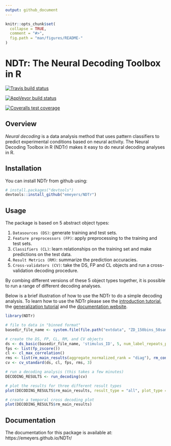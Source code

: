 ```yaml
---
output: github_document
---
```


<!-- README.md is generated from README.Rmd. Please edit that file -->

```r
knitr::opts_chunk$set(
  collapse = TRUE,
  comment = "#>",
  fig.path = "man/figures/README-"
)
```


# NDTr: The Neural Decoding Toolbox in R


<!-- badges: start -->

[![Travis build status](https://travis-ci.com/emeyers/NDTr.svg?branch=master)](https://travis-ci.com/emeyers/NDTr)

[![AppVeyor build status](https://ci.appveyor.com/api/projects/status/github/emeyers/NDTr?branch=master&svg=true)](https://ci.appveyor.com/project/emeyers/NDTr)

[![Coveralls test coverage](https://coveralls.io/repos/github/emeyers/NDTr/badge.svg)](https://coveralls.io/r/emeyers/NDTr?branch=master)

<!-- badges: end -->
  
<p>


## Overview

*Neural decoding* is a data analysis method that uses pattern classifiers to predict experimental conditions based on neural activity. The Neural Decoding Toolbox in R (NDTr) makes it easy to do neural decoding analyses in R. 


## Installation

You can install NDTr from github using:

```r
# install.packages("devtools")
devtools::install_github("emeyers/NDTr")
```



## Usage

The package is based on 5 abstract object types: 

1. `Datasources (DS)`: generate training and test sets.
2. `Feature preprocessors (FP)`: apply preprocessing to the training and test sets.
3. `Classifiers (CL)`: learn relationships on the training set and make
predictions on the test data.
4. `Result Metrics (RM)`: summarize the prediction accuracies.
5. `Cross-validators (CV)`: take the DS, FP and CL objects and run a
  cross-validation decoding procedure.

By combing different versions of these 5 object types together, it is possible
to run a range of different decoding analyses.

Below is a brief illustration of how to use the NDTr to do a simple decoding
analysis. To learn how to use the NDTr please see the [introduction
tutorial](introduction_tutorial.html), the [generalization
tutorial](generalization_tutorial.html) and the [documentation
website](https://emeyers.github.io/NDTr/).



```r
library(NDTr)

# file to data in "binned format"
basedir_file_name <- system.file(file.path("extdata", "ZD_150bins_50sampled.Rda"), package="NDTr")

# create the DS, FP, CL, RM, and CV objects
ds <- ds_basic(basedir_file_name, 'stimulus_ID', 5, num_label_repeats_per_cv_split = 3)
fps <- list(fp_zscore())
cl <- cl_max_correlation()
rms <- list(rm_main_results(aggregate_normalized_rank = "diag"), rm_confusion_matrix())
cv <- cv_standard(ds, cl, fps, rms, 3) 

# run a decoding analysis (this takes a few minutes) 
DECODING_RESULTS <- run_decoding(cv)
```


```r
# plot the results for three different result types
plot(DECODING_RESULTS$rm_main_results, result_type = "all", plot_type = "line")
```



```r
# create a temporal cross decoding plot
plot(DECODING_RESULTS$rm_main_results)
```




## Documentation

The documentation for this package is available at: https://emeyers.github.io/NDTr/


